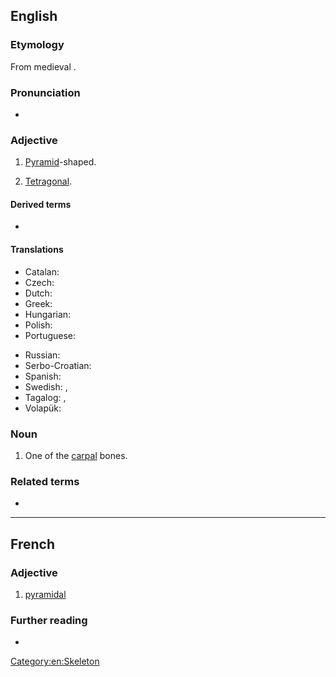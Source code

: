 ==English==

===Etymology===
From medieval {{der|en|la|pyramidalis}}.

===Pronunciation===
* {{enPR|pĭ-rămʹĭ-dəl}} {{IPA|/pɪˈɹæm.ɪ.dl̩/|lang=en}}

===Adjective===
{{en-adj|-}}

# {{lb|en|geometry}} [[pyramid|Pyramid]]-shaped.
# {{lb|en|crystallography}} [[tetragonal|Tetragonal]].

====Derived terms====
* {{l|en|pyramidally}}

====Translations====
{{trans-top|pyramid-shaped}}
* Catalan: {{t|ca|piramidal}}
* Czech: {{t|cs|pyramidový}}
* Dutch: {{t|nl|piramidaal}}
* Greek: {{t+|el|πυραμιδικός|m}}
* Hungarian: {{t|hu|piramidális}}
* Polish: {{t+|pl|piramidalny}}
* Portuguese: {{t+|pt|piramidal}}
{{trans-mid}}
* Russian: {{t+|ru|пирамида́льный}}
* Serbo-Croatian: {{t+|sh|pȉramidālan}}
* Spanish: {{t|es|piramidal}}
* Swedish: {{t+|sv|pyramidal}}, {{t|sv|pyramidformad}}
* Tagalog: {{t|tl|tagiluin}}, {{t|tl|gunong}}
* Volapük: {{t+|vo|piramidik}}
{{trans-bottom}}

===Noun===
{{en-noun}}

# {{lb|en|anatomy}} One of the [[carpal]] bones.

===Related terms===
* {{l|en|cuneiform}}

[[Category:en:Skeleton]]

----

==French==

===Adjective===
{{fr-adj}}

# [[#English|pyramidal]]

===Further reading===
* {{R:TLFi}}